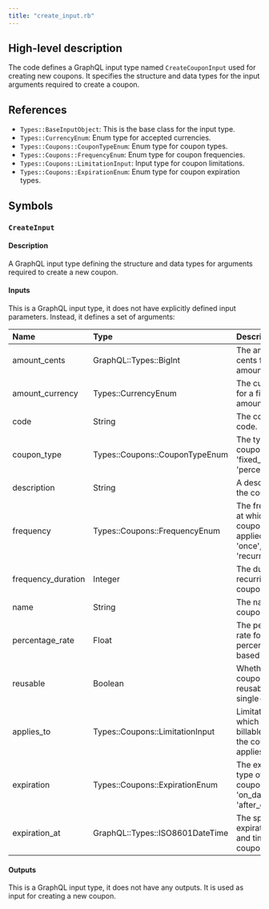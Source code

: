 ```yaml
---
title: "create_input.rb"
---
```


## High-level description
The code defines a GraphQL input type named `CreateCouponInput` used for creating new coupons. It specifies the structure and data types for the input arguments required to create a coupon.

## References
- `Types::BaseInputObject`: This is the base class for the input type.
- `Types::CurrencyEnum`:  Enum type for accepted currencies.
- `Types::Coupons::CouponTypeEnum`: Enum type for coupon types.
- `Types::Coupons::FrequencyEnum`: Enum type for coupon frequencies.
- `Types::Coupons::LimitationInput`: Input type for coupon limitations.
- `Types::Coupons::ExpirationEnum`: Enum type for coupon expiration types.

## Symbols

### `CreateInput`
#### Description
A GraphQL input type defining the structure and data types for arguments required to create a new coupon.

#### Inputs
This is a GraphQL input type, it does not have explicitly defined input parameters. Instead, it defines a set of arguments:

| Name | Type | Description |
|:-----|:-----|:------------|
| amount_cents | GraphQL::Types::BigInt | The amount in cents for a fixed amount coupon. |
| amount_currency | Types::CurrencyEnum | The currency for a fixed amount coupon. |
| code | String | The coupon code. |
| coupon_type | Types::Coupons::CouponTypeEnum | The type of the coupon (e.g., 'fixed_amount', 'percentage'). |
| description | String | A description of the coupon. |
| frequency | Types::Coupons::FrequencyEnum | The frequency at which the coupon can be applied (e.g., 'once', 'recurring'). |
| frequency_duration | Integer | The duration for recurring coupons. |
| name | String | The name of the coupon. |
| percentage_rate | Float | The percentage rate for a percentage-based coupon. |
| reusable | Boolean | Whether the coupon is reusable or single-use. |
| applies_to | Types::Coupons::LimitationInput | Limitations on which plans or billable metrics the coupon applies to. |
| expiration | Types::Coupons::ExpirationEnum | The expiration type of the coupon (e.g., 'on_date', 'after_duration'). |
| expiration_at | GraphQL::Types::ISO8601DateTime | The specific expiration date and time for the coupon. |

#### Outputs
This is a GraphQL input type, it does not have any outputs. It is used as input for creating a new coupon.
